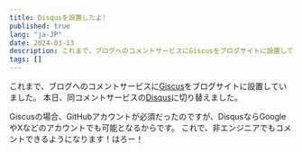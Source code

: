 ```yaml
---
title: Disqusを設置したよ!
published: true
lang: "ja-JP"
date: 2024-03-13
description: これまで、ブログへのコメントサービスにGiscusをブログサイトに設置していました。本日、同コメントサービスのDisqusに切り替えました。
tags: []
---
```


これまで、ブログへのコメントサービスに[Giscus](https://giscus.app/ja)をブログサイトに設置していました。
本日、同コメントサービスの[Disqus](https://disqus.com/)に切り替えました。

Giscusの場合、GitHubアカウントが必須だったのですが、DisqusならGoogleやXなどのアカウントでも可能となるからです。
これで、非エンジニアでもコメントできるようになります！はろー！

